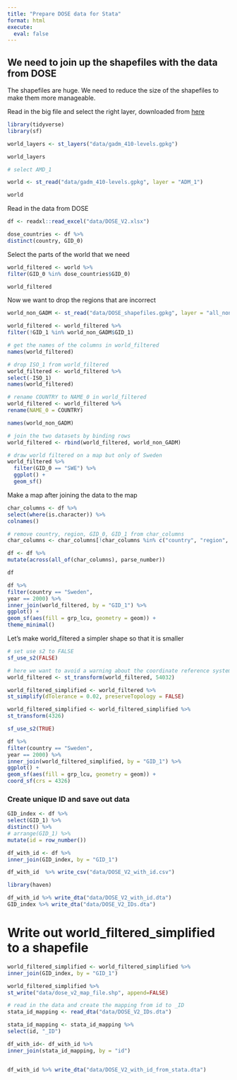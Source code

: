 ```yaml
---
title: "Prepare DOSE data for Stata"
format: html
execute: 
  eval: false
---
```



## We need to join up the shapefiles with the data from DOSE

The shapefiles are huge. We need to reduce the size of the shapefiles to make them more manageable.

Read in the big file and select the right layer, downloaded from [here](https://gadm.org/download_world.html)

```r
library(tidyverse)
library(sf)

world_layers <- st_layers("data/gadm_410-levels.gpkg")

world_layers

# select AMD_1

world <- st_read("data/gadm_410-levels.gpkg", layer = "ADM_1")

world
```

Read in the data from DOSE

```r
df <- readxl::read_excel("data/DOSE_V2.xlsx")

dose_countries <- df %>% 
distinct(country, GID_0)
```


Select the parts of the world that we need

```r
world_filtered <- world %>%
filter(GID_0 %in% dose_countries$GID_0)

world_filtered
```

Now we want to drop the regions that are incorrect

```r

world_non_GADM <- st_read("data/DOSE_shapefiles.gpkg", layer = "all_non_GADM_regions")

```



```r
world_filtered <- world_filtered %>%
filter(!GID_1 %in% world_non_GADM$GID_1)
```



```r
# get the names of the columns in world_filtered
names(world_filtered)

# drop ISO_1 from world_filtered
world_filtered <- world_filtered %>%
select(-ISO_1)
names(world_filtered)

# rename COUNTRY to NAME_0 in world_filtered
world_filtered <- world_filtered %>%
rename(NAME_0 = COUNTRY)

names(world_non_GADM)

# join the two datasets by binding rows
world_filtered <- rbind(world_filtered, world_non_GADM)
```




```r
# draw world filtered on a map but only of Sweden
world_filtered %>% 
  filter(GID_0 == "SWE") %>%
  ggplot() +
  geom_sf()

```

Make a map after joining the data to the map

```r
char_columns <- df %>% 
select(where(is.character)) %>% 
colnames()

# remove country, region, GID_0, GID_1 from char_columns
char_columns <- char_columns[!char_columns %in% c("country", "region", "GID_0", "GID_1")]

df <- df %>% 
mutate(across(all_of(char_columns), parse_number))

df
```

```r

df %>% 
filter(country == "Sweden",
year == 2000) %>%
inner_join(world_filtered, by = "GID_1") %>% 
ggplot() +
geom_sf(aes(fill = grp_lcu, geometry = geom)) +
theme_minimal()

```



Let's make world_filtered a simpler shape so that it is smaller


```r
# set use s2 to FALSE
sf_use_s2(FALSE)

# here we want to avoid a warning about the coordinate reference system
world_filtered <- st_transform(world_filtered, 54032)

world_filtered_simplified <- world_filtered %>%
st_simplify(dTolerance = 0.02, preserveTopology = FALSE)

world_filtered_simplified <- world_filtered_simplified %>%
st_transform(4326)

sf_use_s2(TRUE)

```


```r
df %>% 
filter(country == "Sweden",
year == 2000) %>%
inner_join(world_filtered_simplified, by = "GID_1") %>% 
ggplot() +
geom_sf(aes(fill = grp_lcu, geometry = geom)) +
coord_sf(crs = 4326) 
```


### Create unique ID and save out data

```r
GID_index <- df %>% 
select(GID_1) %>% 
distinct() %>% 
# arrange(GID_1) %>% 
mutate(id = row_number())

df_with_id <- df %>% 
inner_join(GID_index, by = "GID_1") 

df_with_id  %>% write_csv("data/DOSE_V2_with_id.csv")

library(haven)

df_with_id %>% write_dta("data/DOSE_V2_with_id.dta")
GID_index %>% write_dta("data/DOSE_V2_IDs.dta")

```

# Write out world_filtered_simplified to a shapefile

```r
world_filtered_simplified <- world_filtered_simplified %>% 
inner_join(GID_index, by = "GID_1") 

world_filtered_simplified %>% 
st_write("data/dose_v2_map_file.shp", append=FALSE)


```





```r
# read in the data and create the mapping from id to _ID
stata_id_mapping <- read_dta("data/DOSE_V2_IDs.dta")

stata_id_mapping <- stata_id_mapping %>% 
select(id, "_ID")

df_with_id<- df_with_id %>% 
inner_join(stata_id_mapping, by = "id")


df_with_id %>% write_dta("data/DOSE_V2_with_id_from_stata.dta")
```




